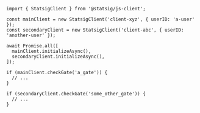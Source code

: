 ```tsx
import { StatsigClient } from '@statsig/js-client';

const mainClient = new StatsigClient('client-xyz', { userID: 'a-user' });
const secondaryClient = new StatsigClient('client-abc', { userID: 'another-user' });

await Promise.all([
  mainClient.initializeAsync(),
  secondaryClient.initializeAsync(),
]);

if (mainClient.checkGate('a_gate')) {
  // ...
}

if (secondaryClient.checkGate('some_other_gate')) {
  // ...
}
```
